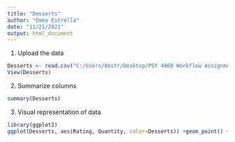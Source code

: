 ---
title: "Desserts"
author: "Emma Estrella"
date: "11/21/2021"
output: html_document
---

1) Upload the data
```{r}
Desserts <- read.csv("C:/Users/8estr/Desktop/PSY 4960 Workflow Assignment/Desserts.csv")
View(Desserts)
```
2) Summarize columns
```{r}
summary(Desserts)
```
3) Visual representation of data
```{r}
library(ggplot2)
ggplot(Desserts, aes(Rating, Quantity, color=Desserts)) +geom_point() + theme_bw() + ylab(label="Quantity (g)")
```

